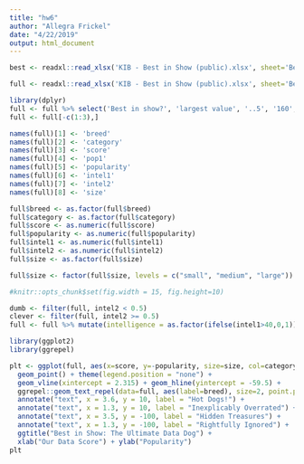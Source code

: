 ```yaml
---
title: "hw6"
author: "Allegra Frickel"
date: "4/22/2019"
output: html_document
---
```


```r
best <- readxl::read_xlsx('KIB - Best in Show (public).xlsx', sheet='Best in show')

full <- readxl::read_xlsx('KIB - Best in Show (public).xlsx', sheet='Best in show full sheet')
```

```r
library(dplyr)
full <- full %>% select('Best in show?', 'largest value', '..5', '160', '87', '80', '..12', '..32')
full <- full[-c(1:3),]
```

```r
names(full)[1] <- 'breed'
names(full)[2] <- 'category'
names(full)[3] <- 'score'
names(full)[4] <- 'pop1'
names(full)[5] <- 'popularity'
names(full)[6] <- 'intel1'
names(full)[7] <- 'intel2'
names(full)[8] <- 'size'
```

```r
full$breed <- as.factor(full$breed)
full$category <- as.factor(full$category)
full$score <- as.numeric(full$score)
full$popularity <- as.numeric(full$popularity)
full$intel1 <- as.numeric(full$intel1)
full$intel2 <- as.numeric(full$intel2)
full$size <- as.factor(full$size)
```

```r
full$size <- factor(full$size, levels = c("small", "medium", "large"))
```

```r
#knitr::opts_chunk$set(fig.width = 15, fig.height=10)
```

```r
dumb <- filter(full, intel2 < 0.5)
clever <- filter(full, intel2 >= 0.5)
full <- full %>% mutate(intelligence = as.factor(ifelse(intel1>40,0,1)))
```

```r
library(ggplot2)
library(ggrepel)
```

```r
plt <- ggplot(full, aes(x=score, y=-popularity, size=size, col=category, shape=intelligence,label=breed)) + 
  geom_point() + theme(legend.position = "none") + 
  geom_vline(xintercept = 2.315) + geom_hline(yintercept = -59.5) + 
  ggrepel::geom_text_repel(data=full, aes(label=breed), size=2, point.padding = 1) + 
  annotate("text", x = 3.6, y = 10, label = "Hot Dogs!") + 
  annotate("text", x = 1.3, y = 10, label = "Inexplicably Overrated") + 
  annotate("text", x = 3.5, y = -100, label = "Hidden Treasures") + 
  annotate("text", x = 1.3, y = -100, label = "Rightfully Ignored") +
  ggtitle("Best in Show: The Ultimate Data Dog") +
  xlab("Our Data Score") + ylab("Popularity")
plt
```






